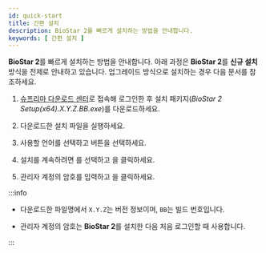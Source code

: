 ```yaml
---
id: quick-start
title: 간편 설치
description: BioStar 2를 빠르게 설치하는 방법을 안내합니다.
keywords: [ 간편 설치 ]
---
```


**BioStar 2**를 빠르게 설치하는 방법을 안내합니다. 아래 과정은 **BioStar 2**를 **신규 설치** 방식을 전제로 안내하고 있습니다. 업그레이드 방식으로 설치하는 경우 다음 문서를 참조하세요.

1. [슈프리마 다운로드 센터](https://download.supremainc.com/)로 접속해 로그인한 후 설치 패키지(*BioStar 2 Setup(x64).X.Y.Z.BB.exe*)를 다운로드하세요.

1. 다운로드한 설치 파일을 실행하세요.

1. 사용할 언어를 선택하고 <Cmd code='biostar2.install.ok' /> 버튼을 선택하세요.

1. 설치를 계속하려면 <Cmd code='biostar2.install.agree' />를 선택하고 <Cmd code='biostar2.install.next' />을 클릭하세요.

1. 관리자 계정의 암호를 입력하고 <Cmd code='biostar2.install.next' />을 클릭하세요.

:::info

* 다운로드한 파일명에서 `X.Y.Z`는 버전 정보이며, `BB`는 빌드 번호입니다.

* 관리자 계정의 암호는 **BioStar 2**를 설치한 다음 처음 로그인할 때 사용합니다.

:::